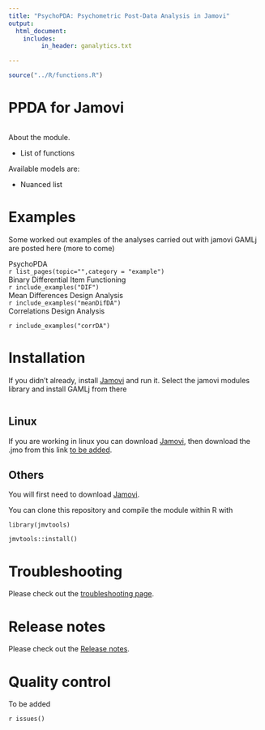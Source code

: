```yaml
---
title: "PsychoPDA: Psychometric Post-Data Analysis in Jamovi"
output: 
  html_document:
    includes:
         in_header: ganalytics.txt

---
```

  

```r
source("../R/functions.R")

```
  

# PPDA for Jamovi

<img src="docs/i1.png" class="img-responsive" alt="">


About the module.

* List of functions

Available models are:

* Nuanced list

# Examples

Some worked out examples of the analyses carried out with jamovi GAMLj are posted here (more to come)

<div class="littletitle">PsychoPDA</div>
`r list_pages(topic="",category = "example")`
<div class="littletitle">Binary Differential Item Functioning</div>
`r include_examples("DIF")`
<div class="littletitle">Mean Differences Design Analysis</div>
`r include_examples("meanDifDA")`
<div class="littletitle">Correlations Design Analysis</div>
`r include_examples("corrDA")`




# Installation

If you didn't already, install [Jamovi](https://www.jamovi.org/download.html) and run it. Select the jamovi modules library and install GAMLj from there

<img src="glm/install.png" class="img-responsive" alt="">

## Linux

If you are working in linux you can download [Jamovi](https://www.jamovi.org/download.html), then download the .jmo from this link [to be added]().


## Others

You will first need to download [Jamovi](https://www.jamovi.org/download.html). 


You can clone this repository and compile the module within R with 

```
library(jmvtools)

jmvtools::install()

```

# Troubleshooting

Please check out the  [troubleshooting page](https://lucasjfriesen.github.io/jamoviPsychoPDA_docs/troubleshooting.html). 

# Release notes

Please check out the  [Release notes](release_notes.html). 

# Quality control

To be added

  
`r issues()`
